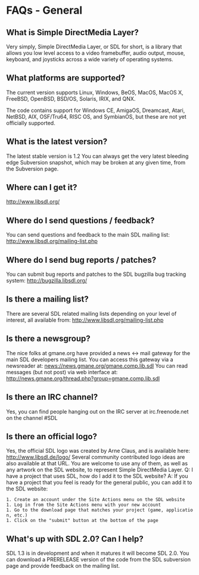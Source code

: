 = FAQs - General =


== What is Simple DirectMedia Layer? ==
Very simply, Simple DirectMedia Layer, or SDL for short, is a library that allows you low level access to a video framebuffer, audio output, mouse, keyboard, and joysticks across a wide variety of operating systems. 

== What platforms are supported? == The current version supports Linux, Windows, BeOS, MacOS, MacOS X, FreeBSD, OpenBSD, BSD/OS, Solaris, IRIX, and QNX.

The code contains support for Windows CE, AmigaOS, Dreamcast, Atari, NetBSD, AIX, OSF/Tru64, RISC OS, and SymbianOS, but these are not yet officially supported.

== What is the latest version? ==
The latest stable version is 1.2 You can always get the very latest bleeding edge Subversion snapshot, which may be broken at any given time, from the Subversion page.

== Where can I get it? ==
http://www.libsdl.org/

== Where do I send questions / feedback? ==
You can send questions and feedback to the main SDL mailing list: http://www.libsdl.org/mailing-list.php

== Where do I send bug reports / patches? ==
You can submit bug reports and patches to the SDL bugzilla bug tracking system: http://bugzilla.libsdl.org/

== Is there a mailing list? ==
There are several SDL related mailing lists depending on your level of interest, all available from: http://www.libsdl.org/mailing-list.php

== Is there a newsgroup? ==
The nice folks at gmane.org have provided a news <-> mail gateway for the main SDL developers mailing list. You can access this gateway via a newsreader at: news://news.gmane.org/gmane.comp.lib.sdl You can read messages (but not post) via web interface at: http://news.gmane.org/thread.php?group=gmane.comp.lib.sdl

== Is there an IRC channel? ==
Yes, you can find people hanging out on the IRC server at irc.freenode.net on the channel #SDL

== Is there an official logo? ==
Yes, the official SDL logo was created by Arne Claus, and is available here: http://www.libsdl.de/logo/ Several community contributed logo ideas are also available at that URL. You are welcome to use any of them, as well as any artwork on the SDL website, to represent Simple DirectMedia Layer. Q:      I have a project that uses SDL, how do I add it to the SDL website? A:      If you have a project that you feel is ready for the general public, you can add it to the SDL website:

 1. Create an account under the Site Actions menu on the SDL website
 1. Log in from the Site Actions menu with your new account
 1. Go to the download page that matches your project (game, application, etc.)
 1. Click on the "submit" button at the bottom of the page

== What's up with SDL 2.0? Can I help? ==
SDL 1.3 is in development and when it matures it will become SDL 2.0. You can download a PRERELEASE version of the code from the SDL subversion page and provide feedback on the mailing list.
